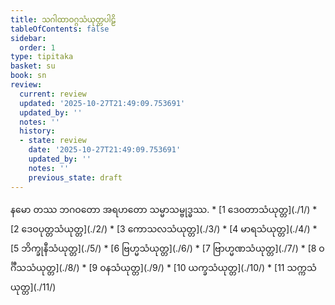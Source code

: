```yaml
---
title: သဂါထာဝဂ္ဂသံယုတ္တပါဠိ
tableOfContents: false
sidebar:
  order: 1
type: tipitaka
basket: su
book: sn
review:
  current: review
  updated: '2025-10-27T21:49:09.753691'
  updated_by: ''
  notes: ''
  history:
  - state: review
    date: '2025-10-27T21:49:09.753691'
    updated_by: ''
    notes: ''
    previous_state: draft
---
```


<ReviewStatus review={frontmatter.review} showDetails={true} />

<HypothesisAnnotation frontmatter={frontmatter} />

<Paragraph number="1" type="center" book="sn">
နမော တဿ ဘဂဝတော အရဟတော သမ္မာသမ္ဗုဒ္ဓဿ.

</Paragraph>

<TableOfContents book="sn">
* [1 ဒေဝတာသံယုတ္တ](./1/)
* [2 ဒေဝပုတ္တသံယုတ္တ](./2/)
* [3 ကောသလသံယုတ္တ](./3/)
* [4 မာရသံယုတ္တ](./4/)
* [5 ဘိက္ခုနီသံယုတ္တ](./5/)
* [6 ဗြဟ္မသံယုတ္တ](./6/)
* [7 ဗြာဟ္မဏသံယုတ္တ](./7/)
* [8 ဝင်္ဂီသသံယုတ္တ](./8/)
* [9 ဝနသံယုတ္တ](./9/)
* [10 ယက္ခသံယုတ္တ](./10/)
* [11 သက္ကသံယုတ္တ](./11/)
</TableOfContents>